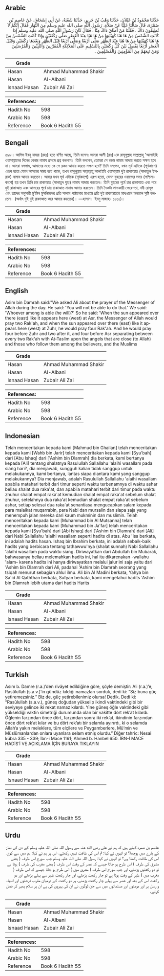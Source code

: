 ## Arabic


<div dir="rtl" lang="ar" style={{fontSize:'larger',backgroundColor:'#f8f9fa',padding:20}}>
حَدَّثَنَا مَحْمُودُ بْنُ غَيْلاَنَ، حَدَّثَنَا وَهْبُ بْنُ جَرِيرٍ، حَدَّثَنَا شُعْبَةُ، عَنْ أَبِي إِسْحَاقَ، عَنْ عَاصِمِ بْنِ ضَمْرَةَ، قَالَ سَأَلْنَا عَلِيًّا عَنْ صَلاَةِ، رَسُولِ اللَّهِ صلى الله عليه وسلم مِنَ النَّهَارِ فَقَالَ إِنَّكُمْ لاَ تُطِيقُونَ ذَاكَ ‏.‏ فَقُلْنَا مَنْ أَطَاقَ ذَاكَ مِنَّا ‏.‏ فَقَالَ كَانَ رَسُولُ اللَّهِ صلى الله عليه وسلم إِذَا كَانَتِ الشَّمْسُ مِنْ هَا هُنَا كَهَيْئَتِهَا مِنْ هَا هُنَا عِنْدَ الْعَصْرِ صَلَّى رَكْعَتَيْنِ وَإِذَا كَانَتِ الشَّمْسُ مِنْ هَا هُنَا كَهَيْئَتِهَا مِنْ هَا هُنَا عِنْدَ الظُّهْرِ صَلَّى أَرْبَعًا وَصَلَّى أَرْبَعًا قَبْلَ الظُّهْرِ وَبَعْدَهَا رَكْعَتَيْنِ وَقَبْلَ الْعَصْرِ أَرْبَعًا يَفْصِلُ بَيْنَ كُلِّ رَكْعَتَيْنِ بِالتَّسْلِيمِ عَلَى الْمَلاَئِكَةِ الْمُقَرَّبِينَ وَالنَّبِيِّينَ وَالْمُرْسَلِينَ وَمَنْ تَبِعَهُمْ مِنَ الْمُؤْمِنِينَ وَالْمُسْلِمِينَ ‏.‏
</div>
<div style={{backgroundColor:'#f8f9fa',padding:20, marginBottom: 10}}><table> <thead> <tr> <th>Grade</th> <th></th> </tr> </thead> <tbody> <tr><td>Hasan</td><td>Ahmad Muhammad Shakir</td></tr><tr><td>Hasan</td><td>Al-Albani</td></tr><tr><td>Isnaad Hasan</td><td>Zubair Ali Zai</td></tr></tbody></table><table> <thead> <tr> <th>References:</th> <th></th> </tr> </thead> <tbody><tr><td>Hadith No</td><td>598</td></tr><tr><td>Arabic No</td><td>598</td></tr><tr><td>Reference</td><td>Book 6 Hadith 55</td></tr></tbody></table></div>

## Bengali


<div dir="ltr" lang="bn" style={{fontSize:'larger',backgroundColor:'#f8f9fa',padding:20}}>
৫৯৮। আসিম ইবনু যামরা (রহঃ) হতে বর্ণিত আছে, তিনি বলেনঃ আমরা আলী (রাঃ)-কে রাসূলুল্লাহ সাল্লাল্লাহু 'আলাইহি ওয়াসাল্লামের দিনের বেলার নামায প্রসঙ্গে প্রশ্ন করলাম। তিনি বললেন, তোমরা সে রকম নামায আদায় করতে সক্ষম হবে না। আমরা বললাম, আমাদের মধ্যে কে সে রকম আদায় করতে সক্ষম হবে? তিনি বললেন, যখন সূর্য এদিকে (পূর্বকাশে) এরূপ হতো যেমন আসরের সময় হয়ে থাকে, তখন রাসূলুল্লাহ সাল্লাল্লাহু আলাইহি ওয়াসাল্লাম দুই রাকাআত (সালাতুল ইশরাক) নামায আদায় করতেন। আবার যখন সূর্য এদিকে (পূর্বকাশে) এরূপ হতো, যেমন যুহরের ওয়াক্তের সময় (পশ্চিমাকাশে) হয় তখন তিনি চার রাকাআত (সালাতুদ যুহা) নামায আদায় করতেন। তিনি যুহরের পূর্বে চার রাকাআত এবং পরে দুই রাকাআত এবং আসরের পূর্বে চার রাকাআত নামায আদায় করতেন। তিনি নৈকট্য লাভকারী ফেরেশতা, নবী-রাসূল এবং তাদের অনুসারী মু'মিন মুসলিমদের প্রতি সালাম পাঠানোর মাধ্যমে প্রতি দুই রাকাআতের মাঝখানে অন্তরাল সৃষ্টি করতেন। (অর্থাৎ দুই দুই রাকাআত করে আদায় করতেন)। —হাসান। ইবনু মাজাহ- ১১৬১)।
</div>
<div style={{backgroundColor:'#f8f9fa',padding:20, marginBottom: 10}}><table> <thead> <tr> <th>Grade</th> <th></th> </tr> </thead> <tbody> <tr><td>Hasan</td><td>Ahmad Muhammad Shakir</td></tr><tr><td>Hasan</td><td>Al-Albani</td></tr><tr><td>Isnaad Hasan</td><td>Zubair Ali Zai</td></tr></tbody></table><table> <thead> <tr> <th>References:</th> <th></th> </tr> </thead> <tbody><tr><td>Hadith No</td><td>598</td></tr><tr><td>Arabic No</td><td>598</td></tr><tr><td>Reference</td><td>Book 6 Hadith 55</td></tr></tbody></table></div>

## English


<div dir="ltr" lang="en" style={{fontSize:'larger',backgroundColor:'#f8f9fa',padding:20}}>
Asim bin Damrah said:"We asked Ali about the prayer of the Messenger of Allah during the day. He said: 'You will not be able to do that.' We said: 'Whoever among is able (he will)?' So he said: 'When the sun appeared over there (east) like it appears here (west) at Asr, the Messenger of Allah would pray two Rak'ah, and when the sun appeared over there (east) like it appears here (west) at Zuhr, he would pray four Rak'ah. And he would pray four before Zuhr and two after it, and four before Asr separating between every two Rak'ah with At-Taslim upon the angels that are close (to Allah) and those who follow them among the believers, and the Muslims
</div>
<div style={{backgroundColor:'#f8f9fa',padding:20, marginBottom: 10}}><table> <thead> <tr> <th>Grade</th> <th></th> </tr> </thead> <tbody> <tr><td>Hasan</td><td>Ahmad Muhammad Shakir</td></tr><tr><td>Hasan</td><td>Al-Albani</td></tr><tr><td>Isnaad Hasan</td><td>Zubair Ali Zai</td></tr></tbody></table><table> <thead> <tr> <th>References:</th> <th></th> </tr> </thead> <tbody><tr><td>Hadith No</td><td>598</td></tr><tr><td>Arabic No</td><td>598</td></tr><tr><td>Reference</td><td>Book 6 Hadith 55</td></tr></tbody></table></div>

## Indonesian


<div dir="ltr" lang="id" style={{fontSize:'larger',backgroundColor:'#f8f9fa',padding:20}}>
Telah menceritakan kepada kami [Mahmud bin Ghailan] telah menceritakan kepada kami [Wahb bin Jarir] telah menceritakan kepada kami [Syu'bah] dari [Abu Ishaq] dari ['Ashim bin Dlamrah] dia berkata, kami bertanya kepada [Ali] tentang shalatnya Rasulullah Sallallahu 'alaihi wasallam pada siang hari?, dia menjawab, sungguh kalian tidak sanggup untuk melakukannya, kami bertanya, lantas siapa diantara kami yang sanggup melakukannya? Dia menjawab, adalah Rasulullah Sallallahu 'alaihi wasallam apabila matahari terbit dari timur seperti waktu terbenamnya di waktu ashar beliau shalat dua raka'at, dan apabila matahari terbit dari timur pada waktu zhuhur shalat empat raka'at kemudian shalat empat raka'at sebelum shalat zhuhur, setelahnya dua raka'at kemudian shalat empat raka'at sebelum ashar, setiap selesai dua raka'at senantiasa mengucapkan salam kepada para malaikat muqarrabin, para Nabi dan mursalin dan siapa saja yang menempuh jalan mereka dari kaum mukminin dan muslimin. Telah menceritakan kepada kami [Muhammad bin Al Mutsanna] telah menceritakan kepada kami [Muhammad bin Ja'far] telah menceritakan kepada kami [Syu'bah] dari [Abi Ishaq] dari ['Ashim bin Dlamrah] dari [Ali] dari Nabi Sallallahu 'alaihi wasallam seperti hadits di atas. Abu 'Isa berkata, ini adalah hadits hasan. Ishaq bin Ibrahim berkata, ini adalah sebaik-baik hadits yang berbicara tentang tathawwu'nya (shalat sunnah) Nabi Sallallahu 'alaihi wasallam pada waktu siang. Diriwayatkan dari Abdullah bin Mubarak, bahwasanya beliau melemahkan hadits ini, hal itu dikarenakan -wallahu 'alam- karena hadits ini hanya diriwayatkan melalui jalur ini saja yaitu dari 'Ashim bin Dlamrah dari Ali, padahal 'Ashim bin Dlamrah seorang yang tsiqah menurut sebagian ahlul ilmu. Ali bin Al Madini berkata, Yahya bin Sa'id Al Qaththan berkata, Sufyan berkata, kami mengetahui hadits 'Ashim bin Dlamrah lebih utama dari hadits Harits
</div>
<div style={{backgroundColor:'#f8f9fa',padding:20, marginBottom: 10}}><table> <thead> <tr> <th>Grade</th> <th></th> </tr> </thead> <tbody> <tr><td>Hasan</td><td>Ahmad Muhammad Shakir</td></tr><tr><td>Hasan</td><td>Al-Albani</td></tr><tr><td>Isnaad Hasan</td><td>Zubair Ali Zai</td></tr></tbody></table><table> <thead> <tr> <th>References:</th> <th></th> </tr> </thead> <tbody><tr><td>Hadith No</td><td>598</td></tr><tr><td>Arabic No</td><td>598</td></tr><tr><td>Reference</td><td>Book 6 Hadith 55</td></tr></tbody></table></div>

## Turkish


<div dir="ltr" lang="tr" style={{fontSize:'larger',backgroundColor:'#f8f9fa',padding:20}}>
Asım b. Damre (r.a.)’den rivâyet edildiğine göre, şöyle demiştir: Ali (r.a.)’e, Rasûlullah (s.a.v.)’in gündüz kıldığı namazları sorduk, dedi ki: “Siz buna güç yetiremezsiniz.” Biz de, güç yetirebilenimiz olursa! Dedik. Dedi ki: “Rasûlullah (s.a.v.), güneş doğudan yükselip ikindi vaktindeki gibi bir seviyeye gelince iki rekat namaz kılardı. Yine güneş öğle vaktindeki gibi yükseldiği vaktin simetriği durumunda olan bir vakitte dört rek’at kılardı. Öğlenin farzından önce dört, farzından sonra iki rek’at, ikindinin farzından önce dört rek’at kılar ve bu dört rek’atı bir selamla ayırırdı, ki o selamda Allah’a yakın meleklere, tüm elçilere ve Peygamberlere, Mü’min ve Müslümanlardan onlara uyanlara selam etmiş olurdu.” Diğer tahric: Nesai kübra 335 - 339; İbn-i Mace 1161; Ahmed b. Hanbel 650. İBN-İ MACE HADİS’İ VE AÇIKLAMA İÇİN BURAYA TIKLAYIN
</div>
<div style={{backgroundColor:'#f8f9fa',padding:20, marginBottom: 10}}><table> <thead> <tr> <th>Grade</th> <th></th> </tr> </thead> <tbody> <tr><td>Hasan</td><td>Ahmad Muhammad Shakir</td></tr><tr><td>Hasan</td><td>Al-Albani</td></tr><tr><td>Isnaad Hasan</td><td>Zubair Ali Zai</td></tr></tbody></table><table> <thead> <tr> <th>References:</th> <th></th> </tr> </thead> <tbody><tr><td>Hadith No</td><td>598</td></tr><tr><td>Arabic No</td><td>598</td></tr><tr><td>Reference</td><td>Book 6 Hadith 55</td></tr></tbody></table></div>

## Urdu


<div dir="rtl" lang="ur" style={{fontSize:'larger',backgroundColor:'#f8f9fa',padding:20}}>
عاصم بن ضمرہ کہتے ہیں کہ ہم نے علی رضی الله عنہ سے رسول اللہ صلی اللہ علیہ وسلم کے دن کی نماز کے بارے میں پوچھا؟ تو انہوں نے کہا: تم اس کی طاقت نہیں رکھتے، اس پر ہم نے کہا: ہم میں سے کون اس کی طاقت رکھتا ہے؟ تو انہوں نے کہا: رسول اللہ صلی اللہ علیہ وسلم جب سورج اس طرف ( یعنی مشرق کی طرف ) اس طرح ہو جاتا جیسے کہ عصر کے وقت اس طرف ( یعنی مغرب کی طرف ) ہوتا ہے تو دو رکعتیں پڑھتے، اور جب سورج اس طرف ( مشرق میں ) اس طرح ہو جاتا جیسے کہ اس طرف ( مغرب میں ) ظہر کے وقت ہوتا ہے تو چار رکعت پڑھتے، اور چار رکعت ظہر سے پہلے پڑھتے اور دو رکعت اس کے بعد اور عصر سے پہلے چار رکعت پڑھنے، ہر دو رکعت کے درمیان مقرب فرشتوں اور انبیاء و رسل پر اور مومنوں اور مسلمانوں میں سے جن لوگوں نے ان کی پیروی کی ہے ان پر سلام پھیر کر فصل کرتے۔
</div>
<div style={{backgroundColor:'#f8f9fa',padding:20, marginBottom: 10}}><table> <thead> <tr> <th>Grade</th> <th></th> </tr> </thead> <tbody> <tr><td>Hasan</td><td>Ahmad Muhammad Shakir</td></tr><tr><td>Hasan</td><td>Al-Albani</td></tr><tr><td>Isnaad Hasan</td><td>Zubair Ali Zai</td></tr></tbody></table><table> <thead> <tr> <th>References:</th> <th></th> </tr> </thead> <tbody><tr><td>Hadith No</td><td>598</td></tr><tr><td>Arabic No</td><td>598</td></tr><tr><td>Reference</td><td>Book 6 Hadith 55</td></tr></tbody></table></div>